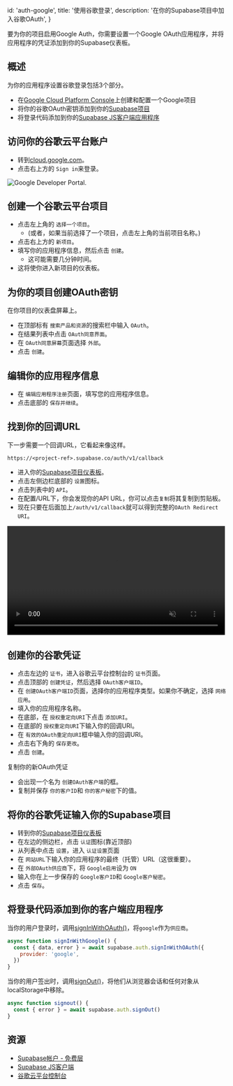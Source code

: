
  id: 'auth-google',
  title: '使用谷歌登录',
  description: '在你的Supabase项目中加入谷歌OAuth',
}

要为你的项目启用Google Auth，你需要设置一个Google OAuth应用程序，并将应用程序的凭证添加到你的Supabase仪表板。

## 概述

为你的应用程序设置谷歌登录包括3个部分。

- 在[Google Cloud Platform Console](https://console.cloud.google.com/home/dashboard)上创建和配置一个Google项目
- 将你的谷歌OAuth密钥添加到你的[Supabase项目](https://app.supabase.com)
- 将登录代码添加到你的[Supabase JS客户端应用程序](https://github.com/supabase/supabase-js)

## 访问你的谷歌云平台账户

- 转到[cloud.google.com](https://cloud.google.com)。
- 点击右上方的 `Sign in`来登录。

![Google Developer Portal.](/docs/img/guides/auth-google/google-portal.png)

## 创建一个谷歌云平台项目

- 点击左上角的 `选择一个项目`。
  - (或者，如果当前选择了一个项目，点击左上角的当前项目名称。)
- 点击右上方的 `新项目`。
- 填写你的应用程序信息，然后点击 `创建`。
  - 这可能需要几分钟时间。
- 这将使你进入新项目的仪表板。

## 为你的项目创建OAuth密钥

在你项目的仪表盘屏幕上。

- 在顶部标有 `搜索产品和资源`的搜索栏中输入 `OAuth`。
- 在结果列表中点击 `OAuth同意界面`。
- 在 `OAuth同意屏幕`页面选择 `外部`。
- 点击 `创建`。

## 编辑你的应用程序信息

- 在 `编辑应用程序注册`页面，填写您的应用程序信息。
- 点击底部的 `保存并继续`。

## 找到你的回调URL

下一步需要一个回调URL，它看起来像这样。

`https://<project-ref>.supabase.co/auth/v1/callback`

- 进入你的[Supabase项目仪表板](https://app.supabase.com)。
- 点击左侧边栏底部的 `设置`图标。
- 点击列表中的 `API`。
- 在配置/URL下，你会发现你的API URL，你可以点击`复制`将其复制到剪贴板。
- 现在只要在后面加上`/auth/v1/callback`就可以得到完整的`OAuth Redirect URI`。

<video width="99%" muted playsInline controls="true">
  <source src="/docs/videos/api/api-url-and-key.mp4" type="video/mp4" muted playsInline />
</video>

## 创建你的谷歌凭证

- 点击左边的 `证书`，进入谷歌云平台控制台的 `证书`页面。
- 点击顶部的 `创建凭证`，然后选择 `OAuth客户端ID`。
- 在 `创建OAuth客户端ID`页面，选择你的应用程序类型。如果你不确定，选择 `网络应用`。
- 填入你的应用程序名称。
- 在底部，在 `授权重定向URI`下点击 `添加URI`。
- 在底部的 `授权重定向URI`下输入你的回调URI。
- 在 `有效的OAuth重定向URI`框中输入你的回调URI。
- 点击右下角的 `保存更改`。
- 点击 `创建`。

复制你的新OAuth凭证

- 会出现一个名为 `创建OAuth客户端`的框。
- 复制并保存 `你的客户ID`和 `你的客户秘密`下的值。

## 将你的谷歌凭证输入你的Supabase项目

- 转到你的[Supabase项目仪表板](https://app.supabase.com)
- 在左边的侧边栏，点击 `认证`图标(靠近顶部)
- 从列表中点击 `设置`，进入 `认证设置`页面
- 在 `网站URL`下输入你的应用程序的最终（托管）URL（这很重要）。
- 在 `外部OAuth供应商`下，将 `Google启用`设为 `ON`
- 输入你在上一步保存的 `Google客户ID`和 `Google客户秘密`。
- 点击 `保存`。

## 将登录代码添加到你的客户端应用程序

当你的用户登录时，调用[signInWithOAuth()](/docs/reference/javascript/auth-signinwithoauth)，将`google`作为`供应商`。

```js
async function signInWithGoogle() {
  const { data, error } = await supabase.auth.signInWithOAuth({
    provider: 'google',
  })
}
```

当你的用户签出时，调用[signOut()](/docs/reference/javascript/auth-signout)，将他们从浏览器会话和任何对象从localStorage中移除。

```js
async function signout() {
  const { error } = await supabase.auth.signOut()
}
```

## 资源

- [Supabase帐户 - 免费层](https://supabase.com)
- [Supabase JS客户端](https://github.com/supabase/supabase-js)
- [谷歌云平台控制台](https://console.cloud.google.com/home/dashboard)


